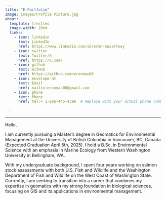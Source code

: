 ```yaml
---
title: "E-Portfolio"
image: images/Profile Picture.jpg
about:
  template: trestles
  image-width: 20em
  links: 
    - icon: linkedin
      text: LinkedIn
      href: https://www.linkedin.com/in/eron-macartney
    - icon: twitter
      text: Twitter/X
      href: https://x.com/
    - icon: github
      text: GitHub
      href: https://github.com/eronmac08
    - icon: envelope-at
      text: Email
      href: mailto:eronmac08@gmail.com
    - icon: phone
      text: Phone
      href: tel:+ 1-206-445-4396  # Replace with your actual phone number if you'd like to add it
    
---
```

---

Hello,

I am currently pursuing a Master’s degree in Geomatics for Environmental Management at the University of British Columbia in Vancouver, BC, Canada (Expected Graduation April 5th, 2025). I hold a B.Sc. in Environmental Science with an emphasis in Marine Ecology from Western Washington University in Bellingham, WA.

With my undergraduate background, I spent four years working on salmon stock assessments with both U.S. Fish and Wildlife and the Washington Department of Fish and Wildlife on the West Coast of Washington State. Currently, I am seeking to transition into a career that combines my expertise in geomatics with my strong foundation in biological sciences, focusing on GIS and its applications in environmental management.
